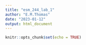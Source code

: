 ```yaml
---
title: "esm_244_lab_1"
author: "E.M.Thomas"
date: "2023-01-12"
output: html_document
---
```


```r
knitr::opts_chunk$set(echo = TRUE)
```


